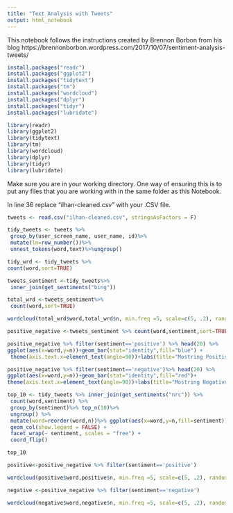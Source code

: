 ```yaml
---
title: "Text Analysis with Tweets"
output: html_notebook
---
```


This notebook follows the instructions created by Brennon Borbon from his blog https://brennonborbon.wordpress.com/2017/10/07/sentiment-analysis-tweets/


```r
install.packages("readr")
install.packages("ggplot2")
install.packages("tidytext")
install.packages("tm")
install.packages("wordcloud")
install.packages("dplyr")
install.packages("tidyr")
install.packages("lubridate")
```


```r
library(readr)
library(ggplot2)
library(tidytext)
library(tm)
library(wordcloud)
library(dplyr)
library(tidyr)
library(lubridate)
```
Make sure you are in your working directory. One way of ensuring this is to put any files that you are working with in the same folder as this Notebook.

In line 36 replace "ilhan-cleaned.csv" with your .CSV file.

```r
tweets <- read.csv("ilhan-cleaned.csv", stringsAsFactors = F)
```


```r
tidy_tweets <- tweets %>%
 group_by(user_screen_name, user_name, id)%>%
 mutate(ln=row_number())%>%
 unnest_tokens(word,text)%>%ungroup()
```
```r
tidy_wrd <- tidy_tweets %>% 
count(word,sort=TRUE)

tweets_sentiment <-tidy_tweets%>% 
 inner_join(get_sentiments("bing"))
```


```r
total_wrd <-tweets_sentiment%>%
 count(word,sort=TRUE)

```

```r
wordcloud(total_wrd$word,total_wrd$n, min.freq =5, scale=c(5, .2), random.order = FALSE, random.color = FALSE,colors = brewer.pal(8, "Dark2"))
```

```r
positive_negative <-tweets_sentiment %>% count(word,sentiment,sort=TRUE)

```


```r
positive_negative %>% filter(sentiment=='positive') %>% head(20) %>% 
ggplot(aes(x=word,y=n))+geom_bar(stat="identity",fill="blue") +
 theme(axis.text.x=element_text(angle=90))+labs(title="Mostring Positive Words",y="count")

```

```r

positive_negative %>% filter(sentiment=='negative')%>% head(20) %>% 
ggplot(aes(x=word,y=n))+geom_bar(stat="identity",fill="red")+
theme(axis.text.x=element_text(angle=90))+labs(title="Mostring Negative Words",y="count")
```
```r
top_10 <- tidy_tweets %>% inner_join(get_sentiments("nrc")) %>% 
 count(word,sentiment) %>% 
 group_by(sentiment)%>% top_n(10)%>%
 ungroup() %>% 
 mutate(word=reorder(word,n))%>% ggplot(aes(x=word,y=n,fill=sentiment)) +
 geom_col(show.legend = FALSE) +
 facet_wrap(~ sentiment, scales = "free") +
 coord_flip()

top_10
```
```r
positive<-positive_negative %>% filter(sentiment=='positive')

wordcloud(positive$word,positive$n, min.freq =5, scale=c(5, .2), random.order = FALSE, random.color = FALSE,colors = brewer.pal(9,"RdBu"))
```

```r
negative <-positive_negative %>% filter(sentiment=='negative')

wordcloud(negative$word,negative$n, min.freq =5, scale=c(5, .2), random.order = FALSE, random.color = FALSE,colors = brewer.pal(9, "RdBu"))
```


